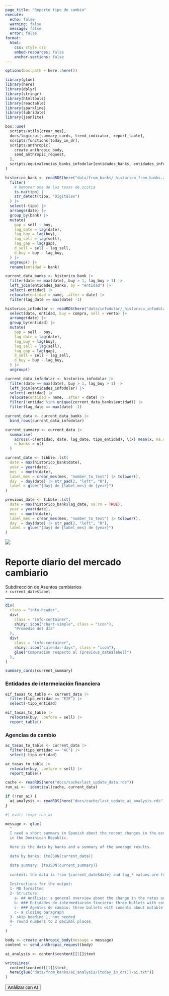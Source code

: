 ```yaml
---
page_title: "Reporte tipo de cambio"
execute:
  echo: false    
  warning: false 
  message: false 
  error: false   
format: 
  html:
    css: style.css
    embed-resources: false
    anchor-sections: false
---
```


```r
options(box.path = here::here())

library(glue)
library(here)
library(dplyr)
library(stringr)
library(htmltools)
library(reactable)
library(sparkline)
library(lubridate)
library(jsonlite)

box::use(
  scripts/utils[crear_mes],
  docs/logic/ui[summary_cards, trend_indicator, report_table],
  scripts/functions[today_in_dr],
  scripts/anthropic[
    create_anthropic_body, 
    send_anthropic_request,
  ],
  scripts/equivalencias_banks_infodolar[entidades_banks, entidades_infodolar]
)

```

```r
historico_bank <- readRDS(here("data/from_banks/_historico_from_banks.rds")) |> 
  filter(
    # Remover una de las tasas de scotia
    is.na(tipo) |
    str_detect(tipo, "Digitales")
  ) |>
  select(-tipo) |>
  arrange(date) |>
  group_by(bank) |>
  mutate(
    gap = sell - buy,
    lag_date = lag(date),
    lag_buy = lag(buy),
    lag_sell = lag(sell),
    lag_gap = lag(gap),
    d_sell = sell - lag_sell,
    d_buy = buy - lag_buy,
  ) |>
  ungroup() |>
  rename(entidad = bank)

current_data_banks <- historico_bank |>
  filter(date == max(date), buy > 1, lag_buy > 1) |>
  left_join(entidades_banks, by = "entidad") |>
  select(-entidad) |>
  relocate(entidad = name, .after = date) |> 
  filter(lag_date == max(date) -1)
```


```r
historico_infodolar <- readRDS(here("data/infodolar/_historico_infodolar.rds")) |>
  select(date, entidad, buy = compra, sell = venta) |>
  arrange(date) |>
  group_by(entidad) |> 
  mutate(
    gap = sell - buy,
    lag_date = lag(date),
    lag_buy = lag(buy),
    lag_sell = lag(sell),
    lag_gap = lag(gap),
    d_sell = sell - lag_sell,
    d_buy = buy - lag_buy,
  ) |> 
  ungroup()

current_data_infodolar <- historico_infodolar |>
  filter(date == max(date), buy > 1, lag_buy > 1) |>
  left_join(entidades_infodolar) |>
  select(-entidad) |>
  relocate(entidad = name, .after = date) |>
  filter(!entidad %in% unique(current_data_banks$entidad)) |>
  filter(lag_date == max(date) -1)

current_data <- current_data_banks |>
  bind_rows(current_data_infodolar)

current_summary <- current_data |>
  summarise(
    across(-c(entidad, date, lag_date, tipo_entidad), \(x) mean(x, na.rm = TRUE)),
    n_banks = n()
  )
```


```r
current_date <- tibble::lst(
  date = max(historico_bank$date),
  year = year(date),
  mes  = month(date),
  label_mes = crear_mes(mes, "number_to_text") |> tolower(),
  day  = day(date) |> str_pad(2, "left", "0"),
  label = glue("{day} de {label_mes} de {year}")
)

previous_date <- tibble::lst(
  date = max(historico_bank$lag_date, na.rm = TRUE),
  year = year(date),
  mes  = month(date),
  label_mes = crear_mes(mes, "number_to_text") |> tolower(),
  day  = day(date) |> str_pad(2, "left", "0"),
  label = glue("{day} de {label_mes} de {year}")
)
```


::: {.grid  .document-header}
::: {.g-col-12 .g-col-md-2}
<img class="logo" src="assets/logo-dorado.png">
:::
::: {.g-col-12 .g-col-md-10 .text-center .header-text}
<h1>Reporte diario del mercado cambiario</h1>
Subdirección de Asuntos cambiarios <br> `r current_date$label`
:::
:::

----

```r
div(
  class = "info-header",
  div(
    class = "info-container",
    shiny::icon("chart-simple", class = "icon"),
    "Promedio del día"
  ),
  div(
    class = "info-container",
    shiny::icon("calendar-days", class = "icon"),
    glue("Compración respecto al {previous_date$label}")
  ),
)
```

```r
summary_cards(current_summary)
```

### Entidades de intermeiación financiera

```r
eif_tasas_to_table <- current_data |>
  filter(tipo_entidad == "EIF") |>
  select(-tipo_entidad)

eif_tasas_to_table |>
  relocate(buy, .before = sell) |> 
  report_table()
```

### Agencias de cambio

```r
ac_tasas_to_table <- current_data |>
  filter(tipo_entidad == "AC") |>
  select(-tipo_entidad)

ac_tasas_to_table |>
  relocate(buy, .before = sell) |> 
  report_table()
```


```r
cache <- readRDS(here("docs/cache/last_update_data.rds"))
run_ai <- !identical(cache, current_data)

if (!run_ai) {
  ai_analysis <- readRDS(here("docs/cache/last_update_ai_analysis.rds"))
}
```

```r
#| eval: !expr run_ai

message <- glue(
  "
  I need a short summary in Spanish about the recent changes in the exchange rates of the Banks 
  in the Dominican Republic.

  Here is the data by banks and a summary of the average results.

  data by banks: {toJSON(current_data)}

  data summary: {toJSON(current_summary)}
  
  context: the data is from {current_date$date} and lag_* values are from {previous_date$date}
  
  Instructions for the output:
  1- MD formatted
  2- Structure:
    a- ## Análisis: a general overview about the change in the rates and the gap
    b- ### Entidades de intermediación finciera: three bullets with comments about notable changes in tipo_entidad EIF
    c- ### Agentes de cambio: three bullets with coments about notable changes in tipo_entidad AC 
    c- a closing paragraph
  3- skip heading 1, not needed
  4- round numbers to 2 decimal places
  "
)

body <- create_anthropic_body(message = message)
content <- send_anthropic_request(body)

ai_analysis <- content$content[[1]]$text

writeLines(
  content$content[[1]]$text,
  here(glue("data/from_banks/ai_analysis/{today_in_dr()}-ai.txt"))
)
```

<button id="reveal-btn" class="btn btn-primary mt-3" style="font-size: 0.9rem">
  <i class="bi bi-magic"></i>
  Análizar con AI
</button>

<div id="loading-spinner" class="spinner-border text-primary mt-3" role="status" style="display: none;">
  <span class="visually-hidden">Loading...</span>
</div>

<div id="output-container" class="mt-3" style="display: none;">

```r
#| output: asis

cat(ai_analysis)
```

```r
saveRDS(current_data, here("docs/cache/last_update_data.rds"))
saveRDS(ai_analysis, here("docs/cache/last_update_ai_analysis.rds"))
```

</div> 

<script> 
  document.getElementById("reveal-btn").addEventListener("click", function() { 
    var button = this; 
    var spinner = document.getElementById("loading-spinner"); 
    var output = document.getElementById("output-container"); 
    
    button.style.display = "none"; // Hide button
    spinner.style.display = "inline-block"; // Show spinner 
    
    setTimeout(function() {
      spinner.style.display = "none"; // Hide spinner 
      output.style.display = "block"; // Show output
    }, 2000); 
  }); 
</script>